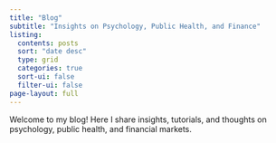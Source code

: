 ```yaml
---
title: "Blog"
subtitle: "Insights on Psychology, Public Health, and Finance"
listing:
  contents: posts
  sort: "date desc"
  type: grid
  categories: true
  sort-ui: false
  filter-ui: false
page-layout: full
---
```


Welcome to my blog! Here I share insights, tutorials, and thoughts on psychology, public health, and financial markets.
